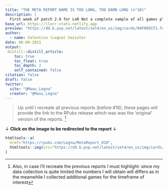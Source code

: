```yaml
---
title: "THE META REPORT NAME IS TOO LONG, TOO DAMN LONG (n°10)"
description: |
  First week of patch 2.9 for LoR Not a complete sample of all games played at master since they exceed the API rate limit I could cover at the moment I created this file.
base_url: https://llorr-stats.netlify.app  
preview: "https://dd.b.pvp.net/latest/set4/en_us/img/cards/04FR001T1-full.png"
author:
  - name: Valentino (Legna) Vazzoler
date: 06-09-2021
output:
 distill::distill_article:
    toc: true
    toc_float: true
    toc_depth: 2
    self_contained: false
citation: false
draft: false
twitter:
  site: "@Maou_Legna"
  creator: "@Maou_Legna"
---
```


> Up until I recreate all previous reports (before #16), these pages will provide the link to the RPubs release which was was the 'original' version of the reports. [^1]

<aside>
$\downarrow$ **Click on the image to be redirected to the report** $\downarrow$
```r
htmltools::a(
  href="https://rpubs.com/Legna/MetaReport_010",
  htmltools::img(src="https://dd.b.pvp.net/latest/set4/en_us/img/cards/04FR001T1-full.png")
)
```
</aside>


[^1]: Also, in case I'll recreate the previous reports I must highlight: since my data collection is quite limited the numbers I will obtain will differs as in the meanwhile I collected additional games for the timeframe of interest
